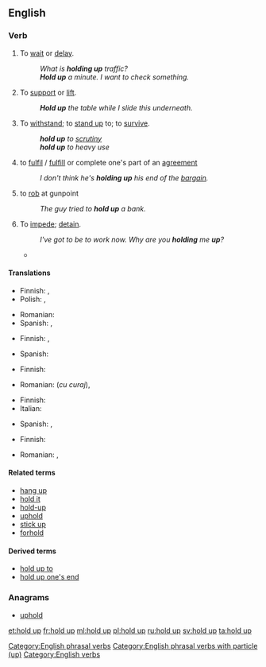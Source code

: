 {{also|hold-up}}
==English==

===Verb===
{{en-verb|holds up|holding up|held up|held up}}

# {{context|idiomatic|transitive|lang=en}} To [[wait]] or [[delay]].
#: ''What is '''holding up''' traffic?''
#: '''''Hold up''' a minute.  I want to check something.''
# To [[support]] or [[lift]].
#: '''''Hold up''' the table while I slide this underneath.''
# {{context|idiomatic|lang=en}} To [[withstand]]; to [[stand up]] to; to [[survive]].
#: '''''hold up''' to [[scrutiny]]''
#: '''''hold up''' to heavy use''
# {{context|idiomatic|lang=en}} to [[fulfil]] / [[fulfill]] or complete one's part of an [[agreement]]
#: ''I don't think he's '''holding up''' his end of the [[bargain]].''
# {{context|idiomatic|lang=en}} to [[rob]] at gunpoint
#: ''The guy tried to '''hold up''' a bank.''
# {{context|transitive|lang=en}} To [[impede]]; [[detain]].
#: ''I've got to be to work now. Why are you '''holding''' me '''up'''?''
#* {{quote-news
|year=2012
|date=May 13
|author=Andrew Benson
|title=Williams's Pastor Maldonado takes landmark Spanish Grand Prix win
|work=BBC Sport
|url=http://www.bbc.co.uk/sport/0/formula1/18051941
|page=
|passage=It worked to perfection. Ferrari's decision not to stop on the next lap simply made life easier, especially when Alonso was '''held up''' by Marussia's Charles Pic during that period - for which the Frenchman earned a drive-through penalty.}}

====Translations====
{{trans-top|to wait or delay}}
* Finnish: {{qualifier|transitive}} {{t|fi|viivästyttää}}, {{qualifier|intransitive}} {{t|fi|viivästyä}}
* Polish: {{t|pl|wstrzymać}}, {{t|pl|opóźnić}}
{{trans-mid}}
* Romanian: {{t+|ro|întârzia}}
* Spanish: {{t+|es|aguaitar}} {{qualifier|Am.}}, {{t+|es|esperar}}
{{trans-bottom}}

{{trans-top|to support or lift}}
* Finnish: {{t+|fi|nostaa}}, {{t+|fi|kohottaa}}
{{trans-mid}}
* Spanish: {{t+|es|sostener}}
{{trans-bottom}}

{{trans-top|(idiomatic) to withstand; to stand up to; to survive}}
* Finnish: {{t+|fi|kestää}}
{{trans-mid}}
* Romanian: {{t|ro|înfrunta}} (''cu curaj''), {{t|ro|stăvili}}
{{trans-bottom}}

{{trans-top|(idiomatic) to fulfil / fulfill or complete one's part of an agreement}}
* Finnish: {{t+|fi|täyttää}}
* Italian: {{t+|it|mantenere}}
{{trans-mid}}
* Spanish: {{t+|es|mantener}}, {{t+|es|cumplir}}
{{trans-bottom}}

{{trans-top|(idiomatic) to rob at gunpoint}}
* Finnish: {{t+|fi|ryöstää}}
{{trans-mid}}
* Romanian: {{t+|ro|jefui}}, {{t+|ro|prăda}}
{{trans-bottom}}

====Related terms====
* [[hang up]]
* [[hold it]]
* [[hold-up]]
* [[uphold]]
* [[stick up]]
* [[forhold]]

====Derived terms====
* [[hold up to]]
* [[hold up one's end]]

===Anagrams===
* [[uphold#English|uphold]]

[[Category:English phrasal verbs]]
[[Category:English phrasal verbs with particle (up)]]
[[Category:English verbs]]

[[et:hold up]]
[[fr:hold up]]
[[ml:hold up]]
[[pl:hold up]]
[[ru:hold up]]
[[sv:hold up]]
[[ta:hold up]]
